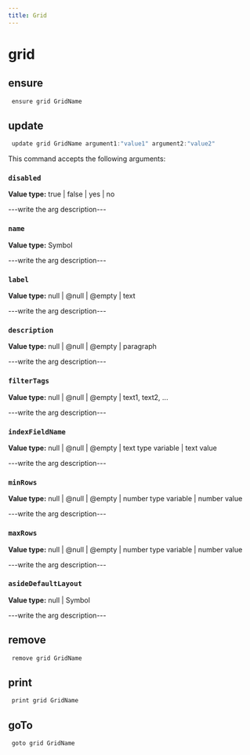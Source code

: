 ```yaml
---
title: Grid
---
```


# grid

## ensure

```js filename="Terminal" copy
 ensure grid GridName
```


## update

```js filename="Terminal" copy
 update grid GridName argument1:"value1" argument2:"value2"
```

This command accepts the following arguments:

### `disabled`
**Value type:** true | false | yes | no

---write the arg description---

### `name`
**Value type:** Symbol

---write the arg description---

### `label`
**Value type:** null | @null | @empty | text

---write the arg description---

### `description`
**Value type:** null | @null | @empty | paragraph

---write the arg description---

### `filterTags`
**Value type:** null | @null | @empty | text1, text2, ...

---write the arg description---

### `indexFieldName`
**Value type:** null | @null | @empty | text type variable | text value

---write the arg description---

### `minRows`
**Value type:** null | @null | @empty | number type variable | number value

---write the arg description---

### `maxRows`
**Value type:** null | @null | @empty | number type variable | number value

---write the arg description---

### `asideDefaultLayout`
**Value type:** null | Symbol

---write the arg description---


## remove

```js filename="Terminal" copy
 remove grid GridName
```


## print

```js filename="Terminal" copy
 print grid GridName
```


## goTo


```js filename="Terminal" copy
 goto grid GridName
```

